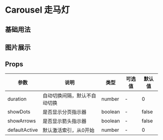 # Carousel 走马灯

## 基础用法


<DemoBase />

## 图片展示


<DemoImage />

## Props

| 参数           | 说明                                              | 类型                        | 可选值        | 默认值                                                  |
| -------------- | ------------------------------------------------- | --------------------------- | ------------- | ------------------------------------------------------- |
| duration       | 自动切换间隔，默认不自动切换                      | number                      | -             | 0                                                       |
| showDots       | 是否显示分页指示器                                | boolean                     | -             | false                                                   |
| showArrows     | 是否显示箭头指示器                                | boolean                     | -             | false                                                   |
| defaultActive  | 默认激活索引，从0开始                             | number                      | -             | 0                                                       |
